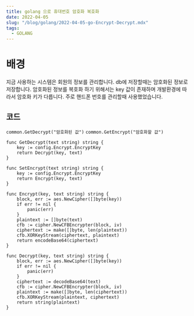 ```yaml
---
title: golang 으로 휴대번호 암호화 복호화
date: 2022-04-05
slug: "/blog/golang/2022-04-05-go-Encrypt-Decrypt.mdx"
tags:
  - GOLANG
---
```


# 배경
지금 사용하는 시스템은 회원의 정보를 관리합니다.
db에 저장할때는 암호화된 정보로 저장합니다.
암호화된 정보를 복호화 하기 위해서는 key 값이 존재하며
개발환경에 따라서 암호화 키가 다릅니다.
주로 핸드폰 번호를 관리할때 사용했었습니다.

## 코드
`common.GetDecrypt("암호화된 값")`
`common.GetEncrypt("암호화할 값")`

```
func GetDecrypt(text string) string {
	key := config.Encrypt.EncryptKey
	return Decrypt(key, text)
}

func SetEncrypt(text string) string {
	key := config.Encrypt.EncryptKey
	return Encrypt(key, text)
}

func Encrypt(key, text string) string {
	block, err := aes.NewCipher([]byte(key))
	if err != nil {
		panic(err)
	}
	plaintext := []byte(text)
	cfb := cipher.NewCFBEncrypter(block, iv)
	ciphertext := make([]byte, len(plaintext))
	cfb.XORKeyStream(ciphertext, plaintext)
	return encodeBase64(ciphertext)
}

func Decrypt(key, text string) string {
	block, err := aes.NewCipher([]byte(key))
	if err != nil {
		panic(err)
	}
	ciphertext := decodeBase64(text)
	cfb := cipher.NewCFBEncrypter(block, iv)
	plaintext := make([]byte, len(ciphertext))
	cfb.XORKeyStream(plaintext, ciphertext)
	return string(plaintext)
}
```




